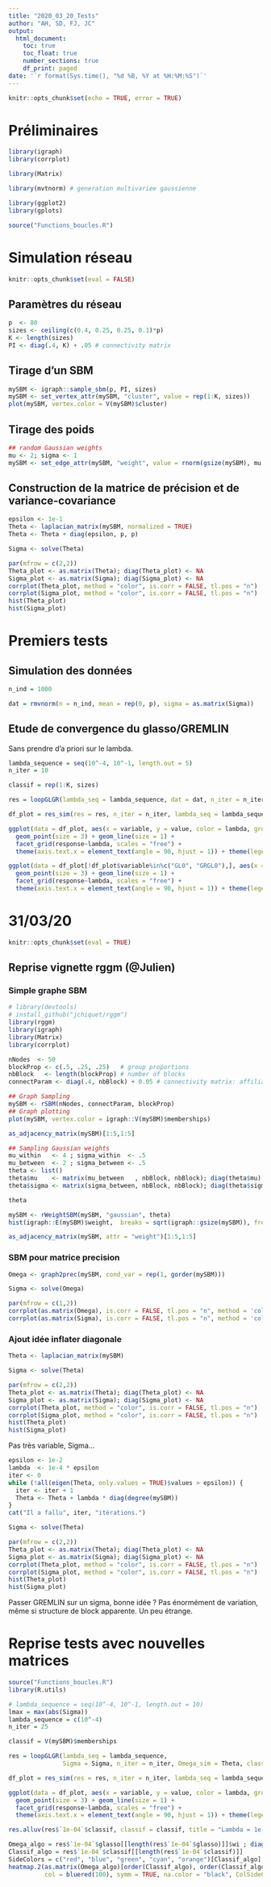 ```yaml
---
title: "2020_03_20_Tests"
author: "AH, SD, FJ, JC"
output:
  html_document:
    toc: true
    toc_float: true
    number_sections: true
    df_print: paged
date: '`r format(Sys.time(), "%d %B, %Y at %H:%M:%S")`'
---
```


```r
knitr::opts_chunk$set(echo = TRUE, error = TRUE)
```

# Préliminaires

```r
library(igraph)
library(corrplot)

library(Matrix)

library(mvtnorm) # generation multivariee gaussienne

library(ggplot2)
library(gplots)
```

```r
source("Functions_boucles.R")
```


# Simulation réseau

```r
knitr::opts_chunk$set(eval = FALSE)
```

## Paramètres du réseau

```r
p  <- 80
sizes <- ceiling(c(0.4, 0.25, 0.25, 0.1)*p)
K <- length(sizes)
PI <- diag(.4, K) + .05 # connectivity matrix
```

## Tirage d'un SBM

```r
mySBM <- igraph::sample_sbm(p, PI, sizes)
mySBM <- set_vertex_attr(mySBM, "cluster", value = rep(1:K, sizes))
plot(mySBM, vertex.color = V(mySBM)$cluster)
```

## Tirage des poids

```r
## random Gaussian weights
mu <- 2; sigma <- 1
mySBM <- set_edge_attr(mySBM, "weight", value = rnorm(gsize(mySBM), mu , sigma))
```

## Construction de la matrice de précision et de variance-covariance

```r
epsilon <- 1e-1
Theta <- laplacian_matrix(mySBM, normalized = TRUE)
Theta <- Theta + diag(epsilon, p, p)
```

```r
Sigma <- solve(Theta)
```

```r
par(mfrow = c(2,2))
Theta_plot <- as.matrix(Theta); diag(Theta_plot) <- NA
Sigma_plot <- as.matrix(Sigma); diag(Sigma_plot) <- NA
corrplot(Theta_plot, method = "color", is.corr = FALSE, tl.pos = "n")
corrplot(Sigma_plot, method = "color", is.corr = FALSE, tl.pos = "n")
hist(Theta_plot)
hist(Sigma_plot)
```

# Premiers tests

## Simulation des données 

```r
n_ind = 1000
```

```r
dat = rmvnorm(n = n_ind, mean = rep(0, p), sigma = as.matrix(Sigma))
```

## Etude de convergence du glasso/GREMLIN 

Sans prendre d'a priori sur le lambda.

```r
lambda_sequence = seq(10^-4, 10^-1, length.out = 5)
n_iter = 10
```

```r
classif = rep(1:K, sizes)
```


```r
res = loopGLGR(lambda_seq = lambda_sequence, dat = dat, n_iter = n_iter, Omega_sim = Theta, classification = classif)
```

```r
df_plot = res_sim(res = res, n_iter = n_iter, lambda_seq = lambda_sequence)
```

```r
ggplot(data = df_plot, aes(x = variable, y = value, color = lambda, group = lambda)) +
  geom_point(size = 3) + geom_line(size = 1) +
  facet_grid(response~lambda, scales = "free") +
  theme(axis.text.x = element_text(angle = 90, hjust = 1)) + theme(legend.position="none", text = element_text(size = 20))
```

```r
ggplot(data = df_plot[!df_plot$variable%in%c("GL0", "GRGL0"),], aes(x = variable, y = value, color = lambda, group = lambda)) +
  geom_point(size = 3) + geom_line(size = 1) +
  facet_grid(response~lambda, scales = "free") +
  theme(axis.text.x = element_text(angle = 90, hjust = 1)) + theme(legend.position="none", text = element_text(size = 20))
```

#  31/03/20

```r
knitr::opts_chunk$set(eval = TRUE)
```

## Reprise vignette rggm (@Julien)

### Simple graphe SBM

```r
# library(devtools)
# install_github("jchiquet/rggm")
library(rggm)
library(igraph)
library(Matrix)
library(corrplot)
```

```r
nNodes  <- 50
blockProp <- c(.5, .25, .25)   # group proportions
nbBlock   <- length(blockProp) # number of blocks
connectParam <- diag(.4, nbBlock) + 0.05 # connectivity matrix: affiliation network
```

```r
## Graph Sampling
mySBM <- rSBM(nNodes, connectParam, blockProp)
## Graph plotting
plot(mySBM, vertex.color = igraph::V(mySBM)$memberships)
```

```r
as_adjacency_matrix(mySBM)[1:5,1:5]
```

```r
## Sampling Gaussian weights
mu_within   <- 4 ; sigma_within  <- .5
mu_between  <- 2 ; sigma_between <- .5
theta <- list()
theta$mu    <- matrix(mu_between   , nbBlock, nbBlock); diag(theta$mu)    <- mu_within    # means
theta$sigma <- matrix(sigma_between, nbBlock, nbBlock); diag(theta$sigma) <- sigma_within # sd
```

```r
theta
```

```r
mySBM <- rWeightSBM(mySBM, "gaussian", theta)
hist(igraph::E(mySBM)$weight,  breaks = sqrt(igraph::gsize(mySBM)), freq = FALSE, xlab = "weights", main = "histogram of weights")
```

```r
as_adjacency_matrix(mySBM, attr = "weight")[1:5,1:5]
```

### SBM pour matrice precision

```r
Omega <- graph2prec(mySBM, cond_var = rep(1, gorder(mySBM)))
```

```r
Sigma <- solve(Omega)
```

```r
par(mfrow = c(1,2))
corrplot(as.matrix(Omega), is.corr = FALSE, tl.pos = "n", method = 'color', type = "upper", diag = FALSE)
corrplot(as.matrix(Sigma), is.corr = FALSE, tl.pos = "n", method = 'color', type = "upper", diag = FALSE)
```

### Ajout idée inflater diagonale 

```r
Theta <- laplacian_matrix(mySBM)
```

```r
Sigma <- solve(Theta)
```

```r
par(mfrow = c(2,2))
Theta_plot <- as.matrix(Theta); diag(Theta_plot) <- NA
Sigma_plot <- as.matrix(Sigma); diag(Sigma_plot) <- NA
corrplot(Theta_plot, method = "color", is.corr = FALSE, tl.pos = "n")
corrplot(Sigma_plot, method = "color", is.corr = FALSE, tl.pos = "n")
hist(Theta_plot)
hist(Sigma_plot)
```

Pas très variable, Sigma... 

```r
epsilon <- 1e-2
lambda  <- 1e-4 * epsilon
iter <- 0
while (!all(eigen(Theta, only.values = TRUE)$values > epsilon)) {
  iter <- iter + 1
  Theta <- Theta + lambda * diag(degree(mySBM))
}
cat("Il a fallu", iter, "itérations.")
```

```r
Sigma <- solve(Theta)
```

```r
par(mfrow = c(2,2))
Theta_plot <- as.matrix(Theta); diag(Theta_plot) <- NA
Sigma_plot <- as.matrix(Sigma); diag(Sigma_plot) <- NA
corrplot(Theta_plot, method = "color", is.corr = FALSE, tl.pos = "n")
corrplot(Sigma_plot, method = "color", is.corr = FALSE, tl.pos = "n")
hist(Theta_plot)
hist(Sigma_plot)
```

Passer GREMLIN sur un sigma, bonne idée ? Pas énormément de variation, même si structure de block apparente. Un peu étrange.

# Reprise tests avec nouvelles matrices

```r
source("Functions_boucles.R")
library(R.utils)
```

```r
# lambda_sequence = seq(10^-4, 10^-1, length.out = 10)
lmax = max(abs(Sigma))
lambda_sequence = c(10^-4)
n_iter = 25
```

```r
classif = V(mySBM)$memberships
```

```r
res = loopGLGR(lambda_seq = lambda_sequence, 
               Sigma = Sigma, n_iter = n_iter, Omega_sim = Theta, classification = classif, timeout = Inf)
```

```r
df_plot = res_sim(res = res, n_iter = n_iter, lambda_seq = lambda_sequence)
```

```r
ggplot(data = df_plot, aes(x = variable, y = value, color = lambda, group = lambda)) +
  geom_point(size = 3) + geom_line(size = 1) +
  facet_grid(response~lambda, scales = "free") +
  theme(axis.text.x = element_text(angle = 90, hjust = 1)) + theme(legend.position="none", text = element_text(size = 20))
```


```r
res.alluv(res$`1e-04`$classif, classif = classif, title = "Lambda = 1e-04")
```

```r
Omega_algo = res$`1e-04`$glasso[[length(res$`1e-04`$glasso)]]$wi ; diag(Omega_algo) = NA
Classif_algo = res$`1e-04`$classif[[length(res$`1e-04`$classif)]]
SideColors = c("red", "blue", "green", "cyan", "orange")[Classif_algo]
heatmap.2(as.matrix(Omega_algo)[order(Classif_algo), order(Classif_algo)], dendrogram = "none", Rowv = FALSE, Colv = FALSE, trace="none", 
          col = bluered(100), symm = TRUE, na.color = "black", ColSideColors = SideColors[order(Classif_algo)], RowSideColors = SideColors[order(Classif_algo)])
```


